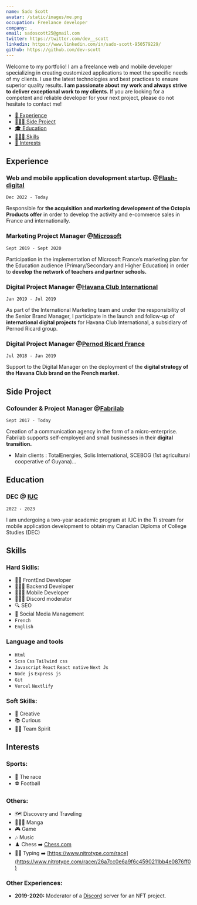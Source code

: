 ```yaml
---
name: Sado Scott
avatar: /static/images/me.png
occupation: Freelance developer
company: .
email: sadoscott25@gmail.com
twitter: https://twitter.com/dev__scott
linkedin: https://www.linkedin.com/in/sado-scott-950579229/
github: https://github.com/dev-scott
---
```


Welcome to my portfolio! I am a freelance web and mobile developer specializing in creating customized applications to meet the specific needs of my clients. I use the latest technologies and best practices to ensure superior quality results. **I am passionate about my work and always strive to deliver exceptional work to my clients.** If you are looking for a competent and reliable developer for your next project, please do not hesitate to contact me!

- [💼 Experience](#experience)
- [🧑🏻‍💻 Side Project](#side-project)
- [🎓 Education](#education)
- [🤹🏼‍♂️ Skills](#skills)
- [🏐 Interests](#interests)

## Experience

### Web and mobile application development startup. @**[Flash-digital](https://flash-digital.org/)**

`Dec 2022 - Today`

Responsible for **the acquisition and marketing development of the Octopia Products offer** in order to develop the activity and e-commerce sales in France and internationally.

### Marketing Project Manager @[Microsoft](https://microsoft.net)

`Sept 2019 - Sept 2020`

Participation in the implementation of Microsoft France’s marketing plan for the Education audience (Primary/Secondary and Higher Education) in order to **develop the network of teachers and partner schools.**

### Digital Project Manager @[Havana Club International](https://havana-club.com)

`Jan 2019 - Jul 2019`

As part of the International Marketing team and under the responsibility of the Senior Brand Manager, I participate in the launch and follow-up of **international digital projects** for Havana Club International, a subsidiary of Pernod Ricard group.

### Digital Project Manager @[Pernod Ricard France](https://www.pernod-ricard.com/fr/nos-marches/france)

`Jul 2018 - Jan 2019`

Support to the Digital Manager on the deployment of the **digital strategy of the Havana Club brand on the French market.**

## Side Project

### Cofounder & Project Manager @[Fabrilab](https://fabrilab.net)

`Sept 2017 - Today`

Creation of a communication agency in the form of a micro-enterprise. Fabrilab supports self-employed and small businesses in their **digital transition.**

- Main clients : TotalEnergies, Solis International, SCEBOG (1st agricultural cooperative of Guyana)...

## Education

### DEC  @ [IUC](https://myiuc.com/formation/technologie-de-linformatique-programmation-et-applications-mobiles/)

`2022 - 2023`

I am undergoing a two-year academic program at IUC in the Ti stream for mobile application development to obtain my Canadian Diploma of College Studies (DEC)
## Skills

### Hard Skills:


- 🧑‍💻 FrontEnd Developer
- 👨🏻‍🔬 Backend Developer
- 👩🏻‍💻 Mobile Developer
- 🕵🏻‍♀️ Discord moderator
- 🔍 SEO
- 📱 Social Media Management
- `French`
- `English`

### Language and tools

- `Html`
- `Scss` `Css` `Tailwind css`
- `Javascript` `React` `React native` `Next Js`
- `Node js` `Express js`
- `Git`
- `Vercel` `Nextlify`



### Soft Skills:

- 🎨 Creative
- 📚 Curious
- 🤝🏼 Team Spirit

## Interests

### Sports:

- 🤸 The race
- ⚽️ Football

### Others:

- 🗺️ Discovery and Traveling
- 👩🏼‍🚀 Manga
- 🎮 Game
- 🎶 Music
- ♟️ Chess ➡️ [Chess.com](https://www.chess.com/member/raphythe)
- 🤹‍♀️ Typing ➡️ [https://www.nitrotype.com/race](https://www.nitrotype.com/racer/26a7cc0e6a9f6c4590211bb4e0876ff0)

### Other Experiences:
- **2019-2020:** Moderator of a [Discord]() server for an NFT project.
